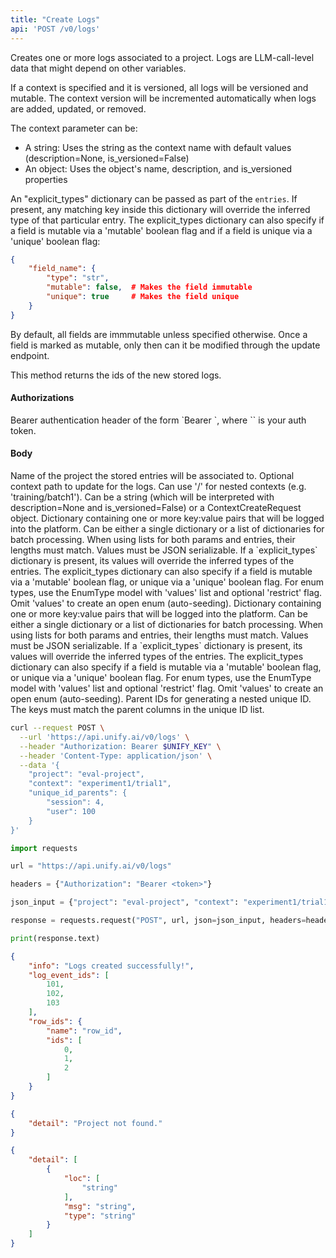 ```yaml
---
title: "Create Logs"
api: 'POST /v0/logs'
---
```

Creates one or more logs associated to a project. Logs are
LLM-call-level data that might depend on other variables.

If a context is specified and it is versioned, all logs will be versioned
and mutable. The context version will be incremented automatically when
logs are added, updated, or removed.

The context parameter can be:
- A string: Uses the string as the context name with default values (description=None, is_versioned=False)
- An object: Uses the object's name, description, and is_versioned properties

An "explicit_types" dictionary can be passed as part of the `entries`.
If present, any matching key inside this dictionary will override the
inferred type of that particular entry. The explicit_types dictionary
can also specify if a field is mutable via a 'mutable' boolean flag
and if a field is unique via a 'unique' boolean flag:

```json
{
    "field_name": {
        "type": "str",
        "mutable": false,  # Makes the field immutable
        "unique": true     # Makes the field unique
    }
}
```

By default, all fields are immmutable unless specified otherwise.
Once a field is marked as mutable, only then can it be modified through
the update endpoint.

This method returns the ids of the new stored logs.

#### Authorizations

<ParamField header="Authorization" type="string" required="true">
  Bearer authentication header of the form `Bearer <token>`, where `<token>` is your auth token.
</ParamField>

#### Body

<ParamField body="project" type="string" required="true">
Name of the project the stored entries will be associated to.
</ParamField>

<ParamField body="context" type="any | string | null" >
Optional context path to update for the logs. Can use '/' for nested contexts (e.g. 'training/batch1'). Can be a string (which will be interpreted with description=None and is_versioned=False) or a ContextCreateRequest object.
</ParamField>

<ParamField body="params" type="object | array"  default="{}">
Dictionary containing one or more key:value pairs that will be logged into the platform. Can be either a single dictionary or a list of dictionaries for batch processing. When using lists for both params and entries, their lengths must match. Values must be JSON serializable. If a `explicit_types` dictionary is present, its values will override the inferred types of the entries. The explicit_types dictionary can also specify if a field is mutable via a 'mutable' boolean flag, or unique via a 'unique' boolean flag. For enum types, use the EnumType model with 'values' list and optional 'restrict' flag. Omit 'values' to create an open enum (auto-seeding).
</ParamField>

<ParamField body="entries" type="object | array"  default="{}">
Dictionary containing one or more key:value pairs that will be logged into the platform. Can be either a single dictionary or a list of dictionaries for batch processing. When using lists for both params and entries, their lengths must match. Values must be JSON serializable. If a `explicit_types` dictionary is present, its values will override the inferred types of the entries. The explicit_types dictionary can also specify if a field is mutable via a 'mutable' boolean flag, or unique via a 'unique' boolean flag. For enum types, use the EnumType model with 'values' list and optional 'restrict' flag. Omit 'values' to create an open enum (auto-seeding).
</ParamField>

<ParamField body="unique_id_parents" type="object | null" >
Parent IDs for generating a nested unique ID. The keys must match the parent columns in the unique ID list.
</ParamField>

<RequestExample>

```bash cURL
curl --request POST \
  --url 'https://api.unify.ai/v0/logs' \
  --header "Authorization: Bearer $UNIFY_KEY" \
  --header 'Content-Type: application/json' \
  --data '{
    "project": "eval-project",
    "context": "experiment1/trial1",
    "unique_id_parents": {
        "session": 4,
        "user": 100
    }
}'
```

```python Python
import requests

url = "https://api.unify.ai/v0/logs"

headers = {"Authorization": "Bearer <token>"}

json_input = {"project": "eval-project", "context": "experiment1/trial1", "unique_id_parents": {"session": 4, "user": 100}}

response = requests.request("POST", url, json=json_input, headers=headers)

print(response.text)
```

</RequestExample>
<ResponseExample>

```json 200
{
    "info": "Logs created successfully!",
    "log_event_ids": [
        101,
        102,
        103
    ],
    "row_ids": {
        "name": "row_id",
        "ids": [
            0,
            1,
            2
        ]
    }
}
```

```json 404
{
    "detail": "Project not found."
}
```

```json 422
{
    "detail": [
        {
            "loc": [
                "string"
            ],
            "msg": "string",
            "type": "string"
        }
    ]
}
```

</ResponseExample>
